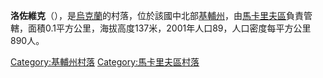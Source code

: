 {{coord|50|30|49|N|29|51|0|E|scale:30000|display=title}}

'''洛佐維克'''（{{lang-uk|Лозовик}}），是[[烏克蘭|烏克蘭]]的村落，位於該國中北部[[基輔州|基輔州]]，由[[馬卡里夫區|馬卡里夫區]]負責管轄，面積0.1平方公里，海拔高度137米，2001年人口89，人口密度每平方公里890人。

{{DEFAULTSORT:Лозовик}}
[[Category:基輔州村落|Category:基輔州村落]]
[[Category:馬卡里夫區村落|Category:馬卡里夫區村落]]


{{Kiev-geo-stub}}